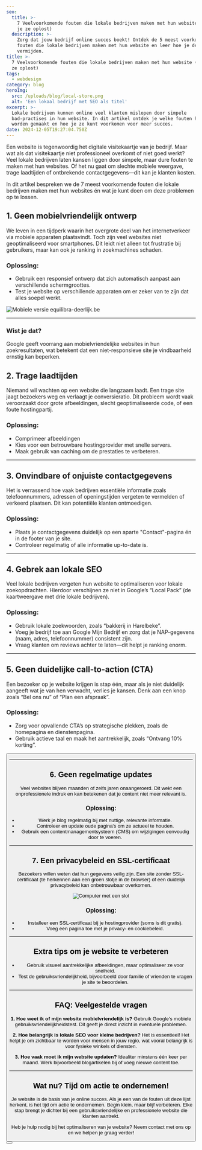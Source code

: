 ```yaml
---
seo:
  title: >-
    7 Veelvoorkomende fouten die lokale bedrijven maken met hun website (en hoe
    je ze oplost)
  description: >-
    Zorg dat jouw bedrijf online succes boekt! Ontdek de 5 meest voorkomende
    fouten die lokale bedrijven maken met hun website en leer hoe je deze kunt
    vermijden.
title: >-
  7 Veelvoorkomende fouten die lokale bedrijven maken met hun website (en hoe je
  ze oplost)
tags:
  - webdesign
category: blog
heroImg:
  src: /uploads/blog/local-store.png
  alt: 'Een lokaal bedrijf met SEO als titel'
excerpt: >-
  Lokale bedrijven kunnen online veel klanten mislopen door simpele
  bad-practises in hun website. In dit artikel ontdek je welke fouten het vaakst
  worden gemaakt en hoe je ze kunt voorkomen voor meer succes.
date: 2024-12-05T19:27:04.750Z
---
```


Een website is tegenwoordig het digitale visitekaartje van je bedrijf. Maar wat als dat visitekaartje niet professioneel overkomt of niet goed werkt? Veel lokale bedrijven laten kansen liggen door simpele, maar dure fouten te maken met hun websites. Of het nu gaat om slechte mobiele weergave, trage laadtijden of ontbrekende contactgegevens—dit kan je klanten kosten.

In dit artikel bespreken we de 7 meest voorkomende fouten die lokale bedrijven maken met hun websites én wat je kunt doen om deze problemen op te lossen.

## 1. Geen mobielvriendelijk ontwerp

We leven in een tijdperk waarin het overgrote deel van het internetverkeer via mobiele apparaten plaatsvindt. Toch zijn veel websites niet geoptimaliseerd voor smartphones. Dit leidt niet alleen tot frustratie bij gebruikers, maar kan ook je ranking in zoekmachines schaden.

### Oplossing:

- Gebruik een responsief ontwerp dat zich automatisch aanpast aan verschillende schermgroottes.
- Test je website op verschillende apparaten om er zeker van te zijn dat alles soepel werkt.

![Mobiele versie equilibra-deerlijk.be](/uploads/work/equilibra/equilibra-mobile.png 'Mobiele versie equilibra-deerlijk.be')

---

### Wist je dat?

Google geeft voorrang aan mobielvriendelijke websites in hun zoekresultaten, wat betekent dat een niet-responsieve site je vindbaarheid ernstig kan beperken.

## 2. Trage laadtijden

Niemand wil wachten op een website die langzaam laadt. Een trage site jaagt bezoekers weg en verlaagt je conversieratio. Dit probleem wordt vaak veroorzaakt door grote afbeeldingen, slecht geoptimaliseerde code, of een foute hostingpartij.

<SlowLoading />

### Oplossing:

- Comprimeer afbeeldingen
- Kies voor een betrouwbare hostingprovider met snelle servers.
- Maak gebruik van caching om de prestaties te verbeteren.

---

## 3. Onvindbare of onjuiste contactgegevens

Het is verrassend hoe vaak bedrijven essentiële informatie zoals telefoonnummers, adressen of openingstijden vergeten te vermelden of verkeerd plaatsen. Dit kan potentiële klanten ontmoedigen.

### Oplossing:

- Plaats je contactgegevens duidelijk op een aparte "Contact"-pagina én in de footer van je site.
- Controleer regelmatig of alle informatie up-to-date is.

---

## 4. Gebrek aan lokale SEO

Veel lokale bedrijven vergeten hun website te optimaliseren voor lokale zoekopdrachten. Hierdoor verschijnen ze niet in Google’s “Local Pack” (de kaartweergave met drie lokale bedrijven).

### Oplossing:

- Gebruik lokale zoekwoorden, zoals “bakkerij in Harelbeke”.
- Voeg je bedrijf toe aan Google Mijn Bedrijf en zorg dat je NAP-gegevens (naam, adres, telefoonnummer) consistent zijn.
- Vraag klanten om reviews achter te laten—dit helpt je ranking enorm.

---

## 5. Geen duidelijke call-to-action (CTA)

Een bezoeker op je website krijgen is stap één, maar als je niet duidelijk aangeeft wat je van hen verwacht, verlies je kansen. Denk aan een knop zoals “Bel ons nu” of “Plan een afspraak”.

### Oplossing:

- Zorg voor opvallende CTA’s op strategische plekken, zoals de homepagina en dienstenpagina.
- Gebruik actieve taal en maak het aantrekkelijk, zoals “Ontvang 10% korting”.

<Button href="/nl/contact" text="Vraag meer info" />

---

## 6. Geen regelmatige updates

Veel websites blijven maanden of zelfs jaren onaangeroerd. Dit wekt een onprofessionele indruk en kan betekenen dat je content niet meer relevant is.

### Oplossing:

- Werk je blog regelmatig bij met nuttige, relevante informatie.
- Controleer en update oude pagina’s om ze actueel te houden.
- Gebruik een contentmanagementsysteem (CMS) om wijzigingen eenvoudig door te voeren.

---

## 7. Een privacybeleid en SSL-certificaat

Bezoekers willen weten dat hun gegevens veilig zijn. Een site zonder SSL-certificaat (te herkennen aan een groen slotje in de browser) of een duidelijk privacybeleid kan onbetrouwbaar overkomen.

![Computer met een slot](/uploads/blog/padlock.png)

### Oplossing:

- Installeer een SSL-certificaat bij je hostingprovider (soms is dit gratis).
- Voeg een pagina toe met je privacy- en cookiebeleid.

---

## Extra tips om je website te verbeteren

- Gebruik visueel aantrekkelijke afbeeldingen, maar optimaliseer ze voor snelheid.
- Test de gebruiksvriendelijkheid, bijvoorbeeld door familie of vrienden te vragen je site te beoordelen.

---

## FAQ: Veelgestelde vragen

**1. Hoe weet ik of mijn website mobielvriendelijk is?**
Gebruik Google’s mobiele gebruiksvriendelijkheidstest. Dit geeft je direct inzicht in eventuele problemen.

**2. Hoe belangrijk is lokale SEO voor kleine bedrijven?**
Het is essentieel! Het helpt je om zichtbaar te worden voor mensen in jouw regio, wat vooral belangrijk is voor fysieke winkels of diensten.

**3. Hoe vaak moet ik mijn website updaten?**
Idealiter minstens één keer per maand. Werk bijvoorbeeld blogartikelen bij of voeg nieuwe content toe.

---

## Wat nu? Tijd om actie te ondernemen!

Je website is de basis van je online succes. Als je een van de fouten uit deze lijst herkent, is het tijd om actie te ondernemen. Begin klein, maar blijf verbeteren. Elke stap brengt je dichter bij een gebruiksvriendelijke en professionele website die klanten aantrekt.

Heb je hulp nodig bij het optimaliseren van je website? Neem contact met ons op en we helpen je graag verder!

<Button href="/nl/contact" text="Neem contact op" />
